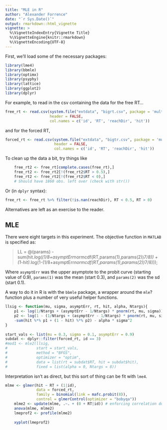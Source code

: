 ```yaml
---
title: "MLE in R"
author: "Alexander Forrence"
date: "`r Sys.Date()`"
output: rmarkdown::html_vignette
vignette: >
  %\VignetteIndexEntry{Vignette Title}
  %\VignetteEngine{knitr::rmarkdown}
  %\VignetteEncoding{UTF-8}
---
```


First, we'll load some of the necessary packages:

```r
library(lme4)
library(bbmle)
library(optimx)
library(psyphy)
library(lattice)
library(ggplot2)
library(dplyr)

```
For example, to read in the csv containing the data for the free RT...

```r
free_rt <- read.csv(system.file("extdata", "bigrt.csv", package = 'multimles'),
                    header = FALSE,
                    col.names = c('id', 'RT', 'reachDir', 'hit'))
```

and for the forced RT,

```r
forced_rt <- read.csv(system.file("extdata", "bigtr.csv", package = 'multimles'), 
                      header = FALSE,
                      col.names = c('id', 'RT', 'reachDir', 'hit'))
```

To clean up the data a bit, try things like

```r
    free_rt2 <- free_rt[complete.cases(free_rt),]
    free_rt2 <- free_rt2[!(free_rt2$RT > 0.5),]
    free_rt2 <- free_rt2[!(free_rt2$RT < 0),]
    # Should have 1860 obs. left over (check with str())
```

Or (in `dplyr` syntax):
```r
free_rt <- free_rt %>% filter(!is.nan(reachDir), RT < 0.5, RT > 0)
```

Alternatives are left as an exercise to the reader.

## MLE
There were eight targets in this experiment. The objective function in `MATLAB` is specified as:

> LL = @(params) -sum(hit.*log((1/8+asymptErr*normcdf(RT,params(1),params(2))*7/8)) + (1-hit).*log(1-(1/8+asymptErr*normcdf(RT,params(1),params(2))*7/8)));

Where `asymptErr` was the upper asymptote to the probit curve (starting value of 0.9), `params(1)` was the mean (start 0.3), and `params(2)` was the sd (start 0.1).

A way to do it in R is with the `bbmle` package, a wrapper around the `mle`? function plus a number of very useful helper functions.
```r
llsig <- function(mu, sigma, asymptErr, rt, hit, alpha, Ntargs){
    p1 <- log(1/Ntargs + (asymptErr - 1/Ntargs) * pnorm(rt, mu, sigma))
    p2 <- log(1 - (1/Ntargs + (asymptErr - 1/Ntargs) * pnorm(rt, mu, sigma)))
    -sum(hit %*% p1 + (1 - hit) %*% p2) - alpha * sigma^2
}
    
start_vals <- list(mu = 0.3, sigma = 0.1, asymptErr = 0.9)
subdat <- dplyr::filter(forced_rt, id == 3)
#mod1 <- mle2(llsig,
#             start = start_vals, 
#             method = "BFGS", 
#             optimizer = "optim",
#             data = list(rt = subdat$RT, hit = subdat$hit),
#             fixed = list(alpha = 0, Ntargs = 8))
```
    
Interpretation isn't as direct, but this sort of thing can be fit with `lme4`.

```r
mlme <- glmer(hit ~ RT + (1|id), 
              data = forced_rt, 
              family = binomial(link = mafc.probit(8)), 
              control = glmerControl(optimizer = "bobyqa"))
    mlme2 <- update(mlme, .~. + (0 + RT|id)) # enforcing correlation doesn't work
    anova(mlme, mlme2)
    lmeprof2 <- profile(mlme2)
    
    xyplot(lmeprof2)
```
